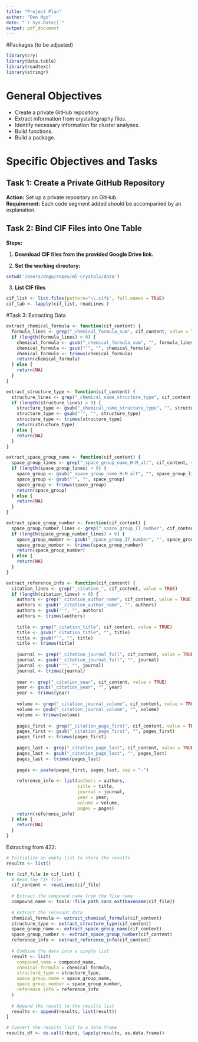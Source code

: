 ```yaml
---
title: "Project Plan"
author: "Don Ngo"
date: "`r Sys.Date()`"
output: pdf_document
---
```


#Packages (to be adjusted)
```r
library(cry)
library(data.table)
library(readtext)
library(stringr)
```

# General Objectives
- Create a private GitHub repository.
- Extract information from crystallography files.
- Identify necessary information for cluster analyses.
- Build functions.
- Build a package.

# Specific Objectives and Tasks

## Task 1: Create a Private GitHub Repository

**Action:** Set up a private repository on GitHub.  
**Requirement:** Each code segment added should be accompanied by an explanation.

## Task 2: Bind CIF Files into One Table

**Steps:**

1. **Download CIF files from the provided Google Drive link.**

2. **Set the working directory:**

```r
setwd('/Users/dngo/repos/ml-crystals/data')
```

3. **List CIF files**

```r
cif_list <- list.files(pattern="\\.cif$", full.names = TRUE)
cif_tab <- lapply(cif_list, readLines )
```

#Task 3: Extracting Data

```r
extract_chemical_formula <- function(cif_content) {
  formula_lines <- grep("_chemical_formula_sum", cif_content, value = TRUE)
  if (length(formula_lines) > 0) {
    chemical_formula <- gsub("_chemical_formula_sum", "", formula_lines)
    chemical_formula <- gsub("'", "", chemical_formula)
    chemical_formula <- trimws(chemical_formula)
    return(chemical_formula)
  } else {
    return(NA)
  }
}

extract_structure_type <- function(cif_content) {
  structure_lines <- grep("_chemical_name_structure_type", cif_content, value = TRUE)
  if (length(structure_lines) > 0) {
    structure_type <- gsub("_chemical_name_structure_type", "", structure_lines)
    structure_type <- gsub("'", "", structure_type)
    structure_type <- trimws(structure_type)
    return(structure_type)
  } else {
    return(NA)
  }
}

extract_space_group_name <- function(cif_content) {
  space_group_lines <- grep("_space_group_name_H-M_alt", cif_content, value = TRUE)
  if (length(space_group_lines) > 0) {
    space_group <- gsub("_space_group_name_H-M_alt", "", space_group_lines)
    space_group <- gsub("'", "", space_group)
    space_group <- trimws(space_group)
    return(space_group)
  } else {
    return(NA)
  }
}

extract_space_group_number <- function(cif_content) {
  space_group_number_lines <- grep("_space_group_IT_number", cif_content, value = TRUE)
  if (length(space_group_number_lines) > 0) {
    space_group_number <- gsub("_space_group_IT_number", "", space_group_number_lines)
    space_group_number <- trimws(space_group_number)
    return(space_group_number)
  } else {
    return(NA)
  }
}

extract_reference_info <- function(cif_content) {
  citation_lines <- grep("_citation_", cif_content, value = TRUE)
  if (length(citation_lines) > 0) {
    authors <- grep("_citation_author_name", cif_content, value = TRUE)
    authors <- gsub("_citation_author_name", "", authors)
    authors <- gsub("'", "", authors)
    authors <- trimws(authors)
    
    title <- grep("_citation_title", cif_content, value = TRUE)
    title <- gsub("_citation_title", "", title)
    title <- gsub("'", "", title)
    title <- trimws(title)
    
    journal <- grep("_citation_journal_full", cif_content, value = TRUE)
    journal <- gsub("_citation_journal_full", "", journal)
    journal <- gsub("'", "", journal)
    journal <- trimws(journal)
    
    year <- grep("_citation_year", cif_content, value = TRUE)
    year <- gsub("_citation_year", "", year)
    year <- trimws(year)
    
    volume <- grep("_citation_journal_volume", cif_content, value = TRUE)
    volume <- gsub("_citation_journal_volume", "", volume)
    volume <- trimws(volume)
    
    pages_first <- grep("_citation_page_first", cif_content, value = TRUE)
    pages_first <- gsub("_citation_page_first", "", pages_first)
    pages_first <- trimws(pages_first)
    
    pages_last <- grep("_citation_page_last", cif_content, value = TRUE)
    pages_last <- gsub("_citation_page_last", "", pages_last)
    pages_last <- trimws(pages_last)
    
    pages <- paste(pages_first, pages_last, sep = "-")
    
    reference_info <- list(authors = authors,
                           title = title,
                           journal = journal,
                           year = year,
                           volume = volume,
                           pages = pages)
    return(reference_info)
  } else {
    return(NA)
  }
}
```

Extracting from 422:

```r
# Initialize an empty list to store the results
results <- list()

for (cif_file in cif_list) {
  # Read the CIF file
  cif_content <- readLines(cif_file)
  
  # Extract the compound name from the file name
  compound_name <- tools::file_path_sans_ext(basename(cif_file))
  
  # Extract the relevant data
  chemical_formula <- extract_chemical_formula(cif_content)
  structure_type <- extract_structure_type(cif_content)
  space_group_name <- extract_space_group_name(cif_content)
  space_group_number <- extract_space_group_number(cif_content)
  reference_info <- extract_reference_info(cif_content)
  
  # Combine the data into a single list
  result <- list(
    compound_name = compound_name,
    chemical_formula = chemical_formula,
    structure_type = structure_type,
    space_group_name = space_group_name,
    space_group_number = space_group_number,
    reference_info = reference_info
  )
  
  # Append the result to the results list
  results <- append(results, list(result))
}

# Convert the results list to a data frame
results_df <- do.call(rbind, lapply(results, as.data.frame))

```
